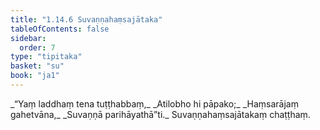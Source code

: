 ```yaml
---
title: "1.14.6 Suvaṇṇahaṃsajātaka"
tableOfContents: false
sidebar:
  order: 7
type: "tipitaka"
basket: "su"
book: "ja1"
---
```



<DynamicBreadcrumb />

<Division number="136" book="ja1" bookNo="22" page="32">

<Paragraph number="301" type="verses" book="ja1">
_“Yaṃ laddhaṃ tena tuṭṭhabbaṃ,_  
_Atilobho hi pāpako;_  
_Haṃsarājaṃ gahetvāna,_  
_Suvaṇṇā parihāyathā”ti._  


</Paragraph>
</Division>

<Paragraph number="302" type="center" book="ja1">
Suvaṇṇahaṃsajātakaṃ chaṭṭhaṃ.
</Paragraph>